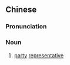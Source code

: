 {{also|党代表}}
==Chinese==
{{zh-forms|s=党代表|type=12}}

===Pronunciation===
{{zh-pron
|m=dǎngdàibiǎo
|cat=n
}}

===Noun===
{{zh-noun}}

# [[party]] [[representative]]
